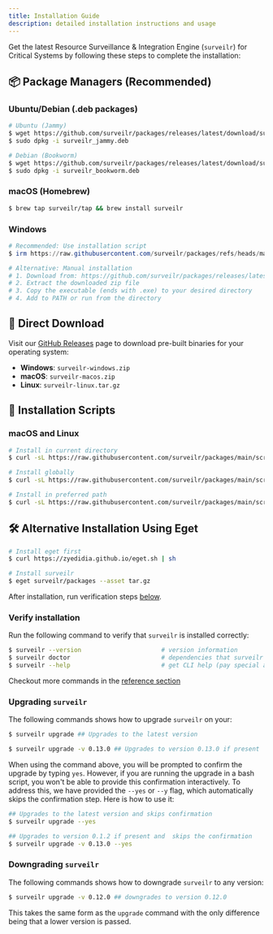 ```yaml
---
title: Installation Guide
description: detailed installation instructions and usage
---
```


Get the latest Resource Surveillance & Integration Engine (`surveilr`) for Critical Systems by following these steps to complete the installation:

## 📦 Package Managers (Recommended)

### Ubuntu/Debian (.deb packages)

```bash
# Ubuntu (Jammy)
$ wget https://github.com/surveilr/packages/releases/latest/download/surveilr_jammy.deb
$ sudo dpkg -i surveilr_jammy.deb

# Debian (Bookworm)
$ wget https://github.com/surveilr/packages/releases/latest/download/surveilr_bookworm.deb
$ sudo dpkg -i surveilr_bookworm.deb
```

### macOS (Homebrew)

```bash
$ brew tap surveilr/tap && brew install surveilr
```

### Windows

```powershell
# Recommended: Use installation script
$ irm https://raw.githubusercontent.com/surveilr/packages/refs/heads/main/scripts/install.ps1 | iex

# Alternative: Manual installation
# 1. Download from: https://github.com/surveilr/packages/releases/latest
# 2. Extract the downloaded zip file
# 3. Copy the executable (ends with .exe) to your desired directory
# 4. Add to PATH or run from the directory
```

## 🔗 Direct Download

Visit our [GitHub Releases](https://github.com/surveilr/packages/releases) page to download pre-built binaries for your operating system:

- **Windows**: `surveilr-windows.zip`
- **macOS**: `surveilr-macos.zip`
- **Linux**: `surveilr-linux.tar.gz`

## 📜 Installation Scripts

### macOS and Linux

```bash
# Install in current directory
$ curl -sL https://raw.githubusercontent.com/surveilr/packages/main/scripts/install.sh | bash

# Install globally
$ curl -sL https://raw.githubusercontent.com/surveilr/packages/main/scripts/install.sh | SURVEILR_HOME="$HOME/bin" bash

# Install in preferred path
$ curl -sL https://raw.githubusercontent.com/surveilr/packages/main/scripts/install.sh | SURVEILR_HOME="/path/to/directory" bash
```

## 🛠️ Alternative Installation Using Eget

```bash
# Install eget first
$ curl https://zyedidia.github.io/eget.sh | sh

# Install surveilr
$ eget surveilr/packages --asset tar.gz
```

After installation, run verification steps [below](#verify-installation).

### Verify installation

Run the following command to verify that `surveilr` is installed correctly:

```bash
$ surveilr --version                      # version information
$ surveilr doctor                         # dependencies that surveilr uses
$ surveilr --help                         # get CLI help (pay special attention to ENV var names)
```

Checkout more commands in the [reference section](/docs/core/cli/cli-commands)

### Upgrading `surveilr`

The following commands shows how to upgrade `surveilr` on your:

```bash
$ surveilr upgrade ## Upgrades to the latest version

$ surveilr upgrade -v 0.13.0 ## Upgrades to version 0.13.0 if present
```

When using the command above, you will be prompted to confirm the upgrade by typing `yes`. However, if you are running the upgrade in a bash script, you won't be able to provide this confirmation interactively. To address this, we have provided the `--yes` or `--y` flag, which automatically skips the confirmation step. Here is how to use it:

```bash
## Upgrades to the latest version and skips confirmation
$ surveilr upgrade --yes

## Upgrades to version 0.1.2 if present and  skips the confirmation
$ surveilr upgrade -v 0.13.0 --yes
```

### Downgrading `surveilr`

The following commands shows how to downgrade `surveilr` to any version:

```bash
$ surveilr upgrade -v 0.12.0 ## downgrades to version 0.12.0
```

This takes the same form as the `upgrade` command with the only difference being that a lower version is passed.
